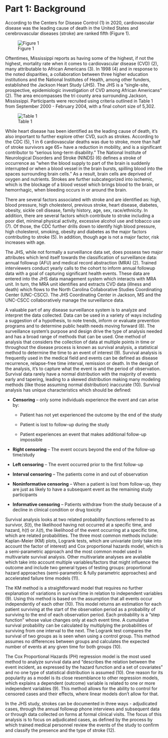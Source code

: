 # Part 1: Background

According to the Centers for Disease Control (1) in 2020, cardiovascular disease was the leading cause of death in the United States and cerebrovascular diseases (stroke) are ranked fifth (Figure 1).


![Figure 1](/graphics/CDC_Top_10_2020.png){style="text-align: center;"}


Oftentimes, Mississippi reports as having some of the highest, if not the highest, mortality rate when it comes to cardiovascular disease (CVD) (2), many attributable to African Americans (3). In 1998 (4) and in response to the noted disparities, a collaboration between three higher education institutions and the National Institutes of Health, among other funders, established the Jackson Heart Study (JHS). The JHS is a “single-site, prospective, epidemiologic investigation of CVD among African Americans” (2). The area encompasses the tri county area surrounding Jackson, Mississippi. Participants were recruited using criteria outlined in Table 1 from September 2000 - February 2004, with a final cohort size of 5,302.  


![Table 1](/graphics/JHS_Criteria_Table.png){style="text-align: center;"}


While heart disease has been identified as the leading cause of death, it’s also important to further explore other CVD, such as strokes. According to the CDC (5), 1 in 6 cardiovascular deaths was due to stroke, more than half of stroke survivors age 65+ have a reduction in mobility, and is a significant contributor to “serious long-term disability.” The National Institute of Neurological Disorders and Stroke (NINDS) (6) defines a stroke of occurrence as “when the blood supply to part of the brain is suddenly interrupted or when a blood vessel in the brain bursts, spilling blood into the spaces surrounding brain cells.” As a result, brain cells are deprived of oxygen and nutrients. Strokes are further subcategorized into ischemic, which is the blockage of a blood vessel which brings blood to the brain, or hemorrhagic, when bleeding occurs in or around the brain.


There are several factors associated with stroke and are identified as: high, blood pressure, high cholesterol, previous stroke, heart disease, diabetes, obesity, sickle cell disease, family history, age, sex, race/ethnicity. In addition, there are several factors which contribute to stroke including a poor diet, minimal physical activity, excessive alcohol use and tobacco use (7). Of those, the CDC further drills down to identify high blood pressure, high cholesterol, smoking, obesity and diabetes as the major factors contributing to stroke (5). In addition, though age is not a major factor, risk increases with age.

The JHS, while not formally a surveillance data set, does possess two major attributes which lend itself towards the classification of surveillance data: annual followup (AFU) and medical record abstraction (MRA) (2). Trained interviewers conduct yearly calls to the cohort to inform annual followup data with a goal of capturing significant health events. These data are entered into the JHS data management system which interacts with MRA unit. In turn, the MRA unit identifies and extracts CVD data (illness and death) which flows to the North Carolina Collaborative Studies Coordinating Center (UNC-CSCC). The JHS Coordinating Center in Jackson, MS and the UNC-CSCC collaboratively manage the surveillance data.


A valuable part of any disease surveillance system is to analyze and interpret the data collected. Data can be used in a variety of ways including a suggestion of a hypothesis, to note trends, inform or evaluate prevention programs and to determine public health needs moving forward (8). The surveillance system's purpose and design drive the type of analysis needed and has a broad range of methods that can be used. One method of analysis that considers the collection of data at multiple points in time or throughout the disease process is known as survival analysis, a statistical method to determine the time to an event of interest (9). Survival analysis is frequently used in the medical field and events can be defined as disease recurrence, relapse-free time interval, remission or death. In the design of the analysis, it’s to capture what the event is and the period of observation. Survival data rarely have a normal distribution with the majority of events early and tapering, leading to a skewed distribution making many modeling methods (like those assuming normal distribution) inaccurate (10). Survival analysis has unique characteristics which should be defined:


+ **Censoring** – only some individuals experience the event and can arise by:

  + Patient has not yet experienced the outcome by the end of the study

  + Patient is lost to follow-up during the study

  + Patient experiences an event that makes additional follow-up impossible

+ **Right censoring** – The event occurs beyond the end of the follow-up time/study

+ **Left censoring** – The event occurred prior to the first follow-up

+ **Interval censoring** – The patients come in and out of observation

+ **Noninformative censoring** – When a patient is lost from follow-up, they are just as likely to have a subsequent event as the remaining study participants

+ **Informative censoring** – Patients withdraw from the study because of a decline in clinical condition or drug toxicity


Survival analysis looks at two related probability functions referred to as survivor, $S(t)$, the likelihood having not occurred at a specific time, and hazard, $h(t)$ or $\lambda(t)$, the likelihood of the event occurring at a specific time, which are related probabilities. The three most common methods include: Kaplan-Meier (KM) plots, Logrank tests, which are univariate (only take into account the factor of interest) and Cox proportional hazards  model, which is a semi-parametric approach and the most common model used in multivariate survival analysis. Other multivariate analyses are available which take into account multiple variables/factors that might influence the outcome and include two general types of testing groups: proportional hazard approaches (semi-parametric & fully parametric approaches) and accelerated failure time models (11).

The KM method is a straightforward model that requires no further explanation of variations in survival time in relation to independent variables (9). Using this method is based on the assumption that all events occur independently of each other (10). This model returns an estimation for each patient surviving at the start of the observation period as a probability of surviving to the end of each observation period. Each probability is a “step function” whose value changes only at each event time. A cumulative survival probability can be calculated by multiplying the probabilities of surviving from one interval to the next. The Logrank test compares the survival of two groups as is seen when using a control group. This method assumes no differences between groups and calculates the expected number of events at any given time for both groups (10).

The Cox Proportional Hazards (PH) regression model is the most used method to analyze survival data and “describes the relation between the event incident, as expressed by the hazard function and a set of covariates” and no one type of statistical distribution is assumed (10). One reason for its popularity as a model is its close resemblance to other regression models, which explains a dependent (outcome) variable is related to one or more independent variables (9). This method allows for the ability to control for censored cases and their effects, where linear models don’t allow for that. 

In the JHS study, strokes can be documented in three ways - adjudicated cases, through the annual followup phone interviews and subsequent data or through data collected on forms at formal clinical visits. The focus of this analysis is to focus on adjudicated cases, as defined by the process by which trained medical personnel review the events of the study to confirm and classify the presence and the type of stroke (12). 

